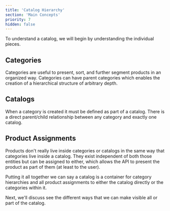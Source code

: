 ```yaml
---
title: 'Catalog Hierarchy'
section: 'Main Concepts'
priority: 7
hidden: false
---
```


To understand a catalog, we will begin by understanding the individual pieces.

<!-- TODO: add graphic as discussed with eric/miranda, and probably update intro -->

## Categories

Categories are useful to present, sort, and further segment products in an organized way. Categories can have parent categories which enables the creation of a hierarchical structure of arbitrary depth.

## Catalogs

When a category is created it must be defined as part of a catalog. There is a direct parent/child relationship between any category and exactly one catalog.

## Product Assignments

Products don't really live inside categories or catalogs in the same way that categories live inside a catalog. They exist independent of both those entities but can be assigned to either, which allows the API to present the product as part of them (at least to the user).

Putting it all together we can say a catalog is a container for category hierarchies and all product assignments to either the catalog directly or the categories within it.

Next, we'll discuss see the different ways that we can make visible all or part of the catalog.
